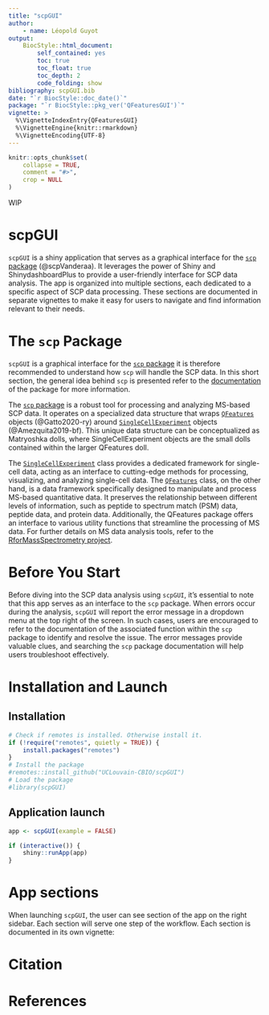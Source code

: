 ```yaml
---
title: "scpGUI"
author:
    - name: Léopold Guyot
output:
    BiocStyle::html_document:
        self_contained: yes
        toc: true
        toc_float: true
        toc_depth: 2
        code_folding: show
bibliography: scpGUI.bib
date: "`r BiocStyle::doc_date()`"
package: "`r BiocStyle::pkg_ver('QFeaturesGUI')`"
vignette: >
  %\VignetteIndexEntry{QFeaturesGUI}
  %\VignetteEngine{knitr::rmarkdown}
  %\VignetteEncoding{UTF-8}
---
```


```r
knitr::opts_chunk$set(
    collapse = TRUE,
    comment = "#>",
    crop = NULL
)
```


WIP



# scpGUI

`scpGUI` is a shiny application that serves as a graphical interface for the [`scp` package](https://bioconductor.org/packages/release/bioc/html/scp.html) (@scpVanderaa). It leverages the power of Shiny and ShinydashboardPlus to provide a user-friendly interface for SCP data analysis. The app is organized into multiple sections, each dedicated to a specific aspect of SCP data processing. These sections are documented in separate vignettes to make it easy for users to navigate and find information relevant to their needs.

# The `scp` Package

`scpGUI` is a graphical interface for the [`scp` package](https://bioconductor.org/packages/release/bioc/html/scp.html) it is therefore recommended to understand how `scp` will handle the SCP data. In this short section, the general idea behind `scp` is presented refer to the [documentation](https://uclouvain-cbio.github.io/scp/index.html) of the package for more information.

The [`scp` package](https://bioconductor.org/packages/release/bioc/html/scp.html) is a robust tool for processing and analyzing MS-based SCP data. It operates on a specialized data structure that wraps [`QFeatures`](https://rformassspectrometry.github.io/QFeatures/) objects (@Gatto2020-ry) around [`SingleCellExperiment`](http://bioconductor.org/packages/release/bioc/html/SingleCellExperiment.html) objects (@Amezquita2019-bf). This unique data structure can be conceptualized as Matryoshka dolls, where SingleCellExperiment objects are the small dolls contained within the larger QFeatures doll.

The [`SingleCellExperiment`](http://bioconductor.org/packages/release/bioc/html/SingleCellExperiment.html) class provides a dedicated framework for single-cell data, acting as an interface to cutting-edge methods for processing, visualizing, and analyzing single-cell data.
The [`QFeatures`](https://rformassspectrometry.github.io/QFeatures/) class, on the other hand, is a data framework specifically designed to manipulate and process MS-based quantitative data. It preserves the relationship between different levels of information, such as peptide to spectrum match (PSM) data, peptide data, and protein data. Additionally, the QFeatures package offers an interface to various utility functions that streamline the processing of MS data. For further details on MS data analysis tools, refer to the [RforMassSpectrometry project](https://www.rformassspectrometry.org/).

# Before You Start

Before diving into the SCP data analysis using `scpGUI`, it's essential to note that this app serves as an interface to the `scp` package. When errors occur during the analysis, `scpGUI` will report the error message in a dropdown menu at the top right of the screen. In such cases, users are encouraged to refer to the documentation of the associated function within the `scp` package to identify and resolve the issue. The error messages provide valuable clues, and searching the `scp` package documentation will help users troubleshoot effectively.

# Installation and Launch
## Installation

```r
# Check if remotes is installed. Otherwise install it.
if (!require("remotes", quietly = TRUE)) {
    install.packages("remotes")
}
# Install the package
#remotes::install_github("UCLouvain-CBIO/scpGUI")
# Load the package
#library(scpGUI)
```

## Application launch

```r
app <- scpGUI(example = FALSE)

if (interactive()) {
    shiny::runApp(app)
}
```

# App sections

When launching `scpGUI`, the user can see section of the app on the right sidebar. Each section will serve one step of the workflow.
Each section is documented in its own vignette:


# Citation



# References
